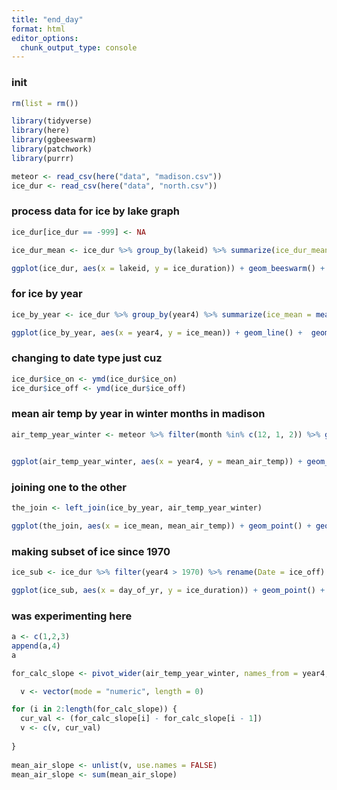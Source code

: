 ```yaml
---
title: "end_day"
format: html
editor_options: 
  chunk_output_type: console
---
```

### init
```r
rm(list = rm())
```

```r
library(tidyverse)
library(here)
library(ggbeeswarm)
library(patchwork)
library(purrr)
```

```r
meteor <- read_csv(here("data", "madison.csv"))
ice_dur <- read_csv(here("data", "north.csv"))
```

### process data for ice by lake graph
```r
ice_dur[ice_dur == -999] <- NA

ice_dur_mean <- ice_dur %>% group_by(lakeid) %>% summarize(ice_dur_mean = mean(ice_duration, na.rm = TRUE))
```


```r
ggplot(ice_dur, aes(x = lakeid, y = ice_duration)) + geom_beeswarm() + geom_point(data = ice_dur_mean, aes(x = lakeid, y = ice_dur_mean), color = "red", size = 5, shape = 23, fill = "red")
```


### for ice by year
```r
ice_by_year <- ice_dur %>% group_by(year4) %>% summarize(ice_mean = mean(ice_duration, na.rm = TRUE)) %>% filter(is.nan(ice_mean) == FALSE)

```

```r
ggplot(ice_by_year, aes(x = year4, y = ice_mean)) + geom_line() +  geom_smooth(method='lm') + labs(caption = "as time progresses, ice remains frozen for fewer days in Madison, WI on average")
```

### changing to date type just cuz

```r
ice_dur$ice_on <- ymd(ice_dur$ice_on)
ice_dur$ice_off <- ymd(ice_dur$ice_off)
```

### mean air temp by year in winter months in madison

```r
air_temp_year_winter <- meteor %>% filter(month %in% c(12, 1, 2)) %>% group_by(year4) %>% summarize(mean_air_temp = mean(ave_air_temp_adjusted))



```

```r
ggplot(air_temp_year_winter, aes(x = year4, y = mean_air_temp)) + geom_line() + geom_smooth(method = "lm") + labs(caption = "temperature during winter has increased")
```

### joining  one to the other
```r
the_join <- left_join(ice_by_year, air_temp_year_winter)
```

```r
ggplot(the_join, aes(x = ice_mean, mean_air_temp)) + geom_point() + geom_smooth(method = "lm") + labs(caption = "a sentence or two explaining overall trends")

```

### making subset of ice since 1970

```r
ice_sub <- ice_dur %>% filter(year4 > 1970) %>% rename(Date = ice_off) %>% mutate(day_of_yr = lubridate::yday(Date))
```

```r
ggplot(ice_sub, aes(x = day_of_yr, y = ice_duration)) + geom_point() + geom_smooth(method = lm) + labs(caption = "shut up")
```


### was experimenting here
```r
a <- c(1,2,3)
append(a,4)
a
```


```r
for_calc_slope <- pivot_wider(air_temp_year_winter, names_from = year4, values_from = mean_air_temp)

  v <- vector(mode = "numeric", length = 0)

for (i in 2:length(for_calc_slope)) {
  cur_val <- (for_calc_slope[i] - for_calc_slope[i - 1])
  v <- c(v, cur_val)
  
}
  
mean_air_slope <- unlist(v, use.names = FALSE)
mean_air_slope <- sum(mean_air_slope)
```

